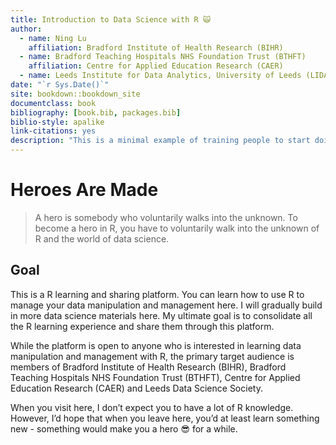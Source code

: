 ```yaml
--- 
title: Introduction to Data Science with R 🙀
author:
  - name: Ning Lu
    affiliation: Bradford Institute of Health Research (BIHR)
  - name: Bradford Teaching Hospitals NHS Foundation Trust (BTHFT)
    affiliation: Centre for Applied Education Research (CAER)
  - name: Leeds Institute for Data Analytics, University of Leeds (LIDA)
date: "`r Sys.Date()`"
site: bookdown::bookdown_site
documentclass: book
bibliography: [book.bib, packages.bib]
biblio-style: apalike
link-citations: yes
description: "This is a minimal example of training people to start doing data analytic in R."
---
```


# Heroes Are Made  

> A hero is somebody who voluntarily walks into the unknown. To become a hero in R, you have to voluntarily walk into the unknown of R and the world of data science.  

## Goal

This is a R learning and sharing platform. You can learn how to use R to manage your data manipulation and management here. I will gradually build in more data science materials here. My ultimate goal is to consolidate all the R learning experience and share them through this platform. 

While the platform is open to anyone who is interested in learning data manipulation and management with R, the primary target audience is members of Bradford Institute of Health Research (BIHR), Bradford Teaching Hospitals NHS Foundation Trust (BTHFT), Centre for Applied Education Research (CAER) and Leeds Data Science Society. 

When you visit here, I don't expect you to have a lot of R knowledge. However, I'd hope that when you leave here, you'd at least learn something new - something would make you a hero 😎 for a while. 